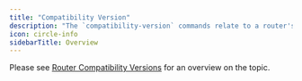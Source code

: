 ```yaml
---
title: "Compatibility Version"
description: "The `compatibility-version` commands relate to a router's compatibility version."
icon: circle-info
sidebarTitle: Overview
---
```


Please see [Router Compatibility Versions](/concepts/router-compatibility-versions) for an overview on the topic.
